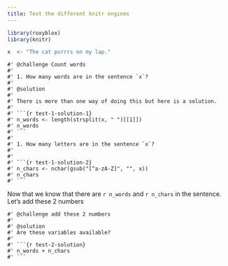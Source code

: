 ```yaml
---
title: Test the different knitr engines
---
```


```r
library(roxyblox)
library(knitr)
```

```r
x  <- "The cat purrrs on my lap."
```

```carp
#' @challenge Count words
#' 
#' 1. How many words are in the sentence `x`?
#'
#' @solution
#'
#' There is more than one way of doing this but here is a solution.
#' 
#' ```{r test-1-solution-1}
#' n_words <- length(strsplit(x, " ")[[1]])
#' n_words
#' ```
#'
#' 1. How many letters are in the sentence `x`?
#' 
#'
#' ```{r test-1-solution-2}
#' n_chars <- nchar(gsub("[^a-zA-Z]", "", x))
#' n_chars
#' ```
```

Now that we know that there are `r n_words` and `r n_chars` in the sentence. Let's add these 2 numbers

```carp
#' @challenge add these 2 numbers
#' 
#' @solution
#' Are these variables available?
#' 
#' ```{r test-2-solution}
#' n_words + n_chars
#' ```
```

